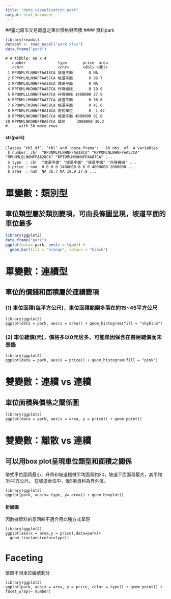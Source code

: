 ```yaml
---
title: "data_visualization_park"
output: html_document
---
```

##臺北房市交易房屋之車位價格與面積 
#### 資料park
```r
library(readxl)
dataset <- read_excel("park.xlsx")
data.frame("park")
```

```{}
# A tibble: 68 x 4
   number              type       price  area
   <chr>               <chr>      <dbl> <dbl>
 1 RPUNMLPLNHNFFAA18CA 坡道平面       0 NA   
 2 RPPOMLNLNHNFFAA57CA 坡道平面       0 36.7 
 3 RPUNMLQLNHNFFAA28CA 坡道平面       0 NA   
 4 RPTOMLMKOHNFFAA87CA 升降機械       0 19.9 
 5 RPQOMLLLNHNFFAA47CA 升降機械 1400000 27.9 
 6 RPTNMLLMNHNFFAA77CA 坡道平面       0 38.6 
 7 RPUNMLTKOHNFFAA58CA 坡道平面       0 41.6 
 8 RPTNMLPLNHNFFBA18CA 塔式車位       0  1.47
 9 RPPNMLNKOHNFFBA57CA 坡道平面 4000000 61.0 
10 RPPNMLNKOHNFFBA57CA 其他     2000000 30.2 
# ... with 58 more rows
```

#### str(park)
```{}
Classes ‘tbl_df’, ‘tbl’ and 'data.frame':	68 obs. of  4 variables:
 $ number: chr  "RPUNMLPLNHNFFAA18CA" "RPPOMLNLNHNFFAA57CA" "RPUNMLQLNHNFFAA28CA" "RPTOMLMKOHNFFAA87CA" ...
 $ type  : chr  "坡道平面" "坡道平面" "坡道平面" "升降機械" ...
 $ price : num  0 0 0 0 1400000 0 0 0 4000000 2000000 ...
 $ area  : num  NA 36.7 NA 19.9 27.9 ...
```

# 單變數：類別型
## 車位類型屬於類別變項，可由長條圖呈現，坡道平面的車位最多
```r
library(ggplot2)
data.frame("park")
ggplot(data= park, aes(x = type)) +
  geom_bar(fill = "orange", colour = "black")
```

# 單變數：連續型
## 車位的價錢和面積屬於連續變項
### (1) 車位面積(每平方公尺)，車位面積範圍多落在約15~45平方公尺
```{}
library(ggplot2)
ggplot(data = park, aes(x = area)) + geom_histogram(fill = "skyblue")
```
### (2) 車位總價(元)，價格多以0元居多，可能是因保含在房屋總價而未登錄
```{}
library(ggplot2)
ggplot(data = park, aes(x = price)) + geom_histogram(fill = "pink")
```

# 雙變數：連續 vs 連續
## 車位面積與價格之關係圖
```{}
library(ggplot2)
ggplot(data = park, aes(x = area, y = price)) + geom_point()
```

# 雙變數：離散 vs 連續
## 可以用box plot呈現車位類型和面積之關係
塔式車位面積最小，升降和坡道機械平均面積約20，坡道平面面積最大，其平均35平方公尺。
在坡道車位中，僅3筆資料為界外值。
```{}
library(ggplot2)
ggplot(park, aes(x= type, y= area)) + geom_boxplot()
```

#### 折線圖
因數據資料的意涵較不適合用此種方式呈現
```{}
library(ggplot2)
ggplot(aes(x = area,y = price),data=park)+
  geom_line(aes(color=type))
```



# Faceting
依照不同車位編號劃分
```{}
library(ggplot2)
ggplot(park, aes(x = area, y = price, color = type)) + geom_point() + facet_wrap(~ number)
```

 
 
